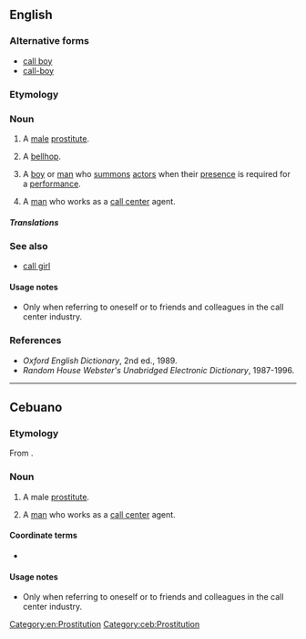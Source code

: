 ==English==

===Alternative forms===
* [[call boy]]
* [[call-boy]]

===Etymology===
{{compound|en|call|boy}}

===Noun===
{{en-noun}}

# {{lb|en|euphemistic}} A [[male]] [[prostitute]].
# {{lb|en|dated}} A [[bellhop]].
# {{lb|en|theater}} A [[boy]] or [[man]] who [[summon]]s [[actor]]s when their [[presence]] is required for a [[performance]].
# {{lb|en|Cebu|humorous}} A [[man]] who works as a [[call center]] agent. {{qualifier|see usage notes}}

=====Translations=====
{{trans-top|a boy or man who summons actors}}
{{trans-mid}}
{{trans-bottom}}

[[Category:en:Prostitution]]

===See also===
* [[call girl]]

====Usage notes====
* Only when referring to oneself or to friends and colleagues in the call center industry.

===References===
* ''Oxford English Dictionary'', 2nd ed., 1989.
* ''Random House Webster's Unabridged Electronic Dictionary'', 1987-1996.

----

==Cebuano==

===Etymology===
From {{etyl|en|ceb}} {{m|en|callboy}}.

===Noun===
{{head|ceb|noun}}

# A male [[prostitute]].
# {{lb|ceb|humorous}} A [[man]] who works as a [[call center]] agent. {{qualifier|see usage notes}}

====Coordinate terms====

* {{l|ceb|call girl}}

====Usage notes====
* Only when referring to oneself or to friends and colleagues in the call center industry.

[[Category:ceb:Prostitution]]